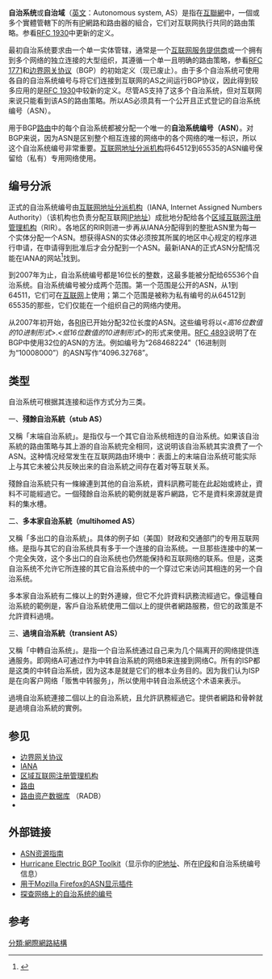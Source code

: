 {{TA
|G1=IT
}}
{{expert}}
{{copyedit}}
'''自治系统'''或'''自治域'''（[[英文|英文]]：Autonomous system, AS）是指在[[互联网|互聯網]]中，一個或多个實體管轄下的所有[[IP地址|IP]]網路和路由器的組合，它们对互联网执行共同的路由策略。参看[http://tools.ietf.org/html/rfc1930 RFC 1930]中更新的定义。

最初自治系统要求由一个单一实体管辖，通常是一个[[ISP|互联网服务提供商]]或一个拥有到多个网络的独立连接的大型组织，其遵循一个单一且明确的路由策略，参看[http://tools.ietf.org/html/rfc1771 RFC 1771]和[[边界网关协议|边界网关协议]]（BGP）的初始定义（现已废止）。由于多个自治系统可使用各自的自治系统编号与将它们连接到互联网的AS之间运行BGP协议，因此得到较多应用的是[http://tools.ietf.org/html/rfc1930 RFC 1930]中较新的定义。尽管AS支持了这多个自治系统，但对互联网来说只能看到该AS的路由策略。所以AS必须具有一个公开且正式登记的自治系统编号（ASN）。

用于BGP[[路由|路由]]中的每个自治系统都被分配一个唯一的'''自治系统编号（ASN）'''。对BGP来说，因为ASN是区别整个相互连接的网络中的各个网络的唯一标识，所以这个自治系统编号非常重要。[[IANA|互联网地址分派机构]]将64512到65535的ASN编号保留给（私有）专用网络使用。

== 编号分派 ==
正式的自治系统编号由[[IANA|互联网地址分派机构]]（IANA, Internet Assigned Numbers Authority）（该机构也负责分配互联网[[IP地址|IP地址]]）成批地分配给各个[[区域互联网注册管理机构|区域互联网注册管理机构]]（RIR）。各地区的RIR则进一步再从IANA分配得到的整批ASN里为每一个实体分配一个ASN。想获得ASN的实体必须按其所属的地区中心规定的程序进行申请，在申请得到批准后才会分配到一个ASN。最新IANA的正式ASN分配情况能在IANA的网站<ref name=iana>{{Cite web |url=http://www.iana.org/assignments/as-numbers |title=IANA已分配的自治系统编号 |access-date=2007-12-30 |archive-url=https://web.archive.org/web/20071023055409/http://www.iana.org/assignments/as-numbers |archive-date=2007-10-23 |dead-url=yes }}</ref>找到。

到2007年为止，自治系统编号都是16位长的整数，这最多能被分配给65536个自治系统。自治系统编号被分成两个范围。第一个范围是公开的ASN，从1到64511，它们可在[[互联网|互联网]]上使用；第二个范围是被称为私有编号的从64512到65535的那些，它们仅能在一个组织自己的网络内使用。

从2007年初开始，各[[区域互联网注册管理机构|RIR]]已开始分配32位长度的ASN。这些编号将以''<高16位数值的10进制形式>''.''<低16位数值的10进制形式>''的形式来使用。[http://tools.ietf.org/html/rfc4893 RFC 4893]说明了在BGP中使用32位的ASN的方法。例如编号为“268468224”（16进制则为“10008000”）的ASN写作“4096.32768”。

== 类型 ==
自治系统可根据其连接和运作方式分为三类。

一、'''殘餘自治系統（stub AS）'''

又稱「末端自治系統」。是指仅与一个其它自治系统相连的自治系统。如果该自治系統的路由策略与其上游的自治系統完全相同，这说明该自治系統其实浪费了一个ASN。这种情况经常发生在互联网路由环境中：表面上的末端自治系统可能实际上与其它未被公共{{tsl|en|Looking Glass Servers|路由显示服务器}}反映出来的自治系統之间存在着对等互联关系。

殘餘自治系統只有一條線連到其他的自治系統，資料訊務可能在此起始或終止，資料不可能經過它。一個殘餘自治系統的範例就是客戶網路，它不是資料來源就是資料的集水槽。

二、'''多本家自治系統（multihomed AS）'''

又稱「多出口的自治系統」。具体的例子如（美国）财政和交通部门的专用互联网络。是指与其它的自治系统具有多于一个连接的自治系统。一旦那些连接中的某一个完全失效，这个多出口的自治系统也仍然能保持和互联网络的联系。但是，这类自治系统不允许它所连接的其它自治系统中的一个穿过它来访问其相连的另一个自治系统。

多本家自治系統有二條以上的對外連線，但它不允許資料訊務流經過它。像這種自治系統的範例是，客戶自治系統使用二個以上的提供者網路服務，但它的政策是不允許資料過境。

三、'''過境自治系統（transient AS）'''

又稱「中轉自治系统」。是指一个自治系统通过自己来为几个隔离开的网络提供连通服务。即网络A可通过作为中转自治系統的网络B来连接到网络C。所有的ISP都是这类的中转自治系统，因为这本是就是它们的根本业务目的。因为我们认为ISP是在向客户网络「贩售中转服务」，所以使用中转自治系统这个术语来表示。

過境自治系統連接二個以上的自治系統，且允許訊務經過它。提供者網路和骨幹就是過境自治系統的實例。

== 参见 ==
* [[边界网关协议|边界网关协议]]
* [[IANA|IANA]] 
* [[区域互联网注册管理机构|区域互联网注册管理机构]]
* [[路由|路由]]
* [[路由资产数据库|路由资产数据库]] （RADB）
* {{tsl|en|Administrative Distance|管理距离}}

== 外部链接 ==
* [https://web.archive.org/web/20071231160539/http://www.apnic.net/services/asn_guide.html ASN资源指南]
* [https://bgp.he.net Hurricane Electric BGP Toolkit]（显示你的[[IP地址|IP地址]]、所在[[IP段|IP段]]和自治系统编号信息）
* [http://www.asnumber.networx.ch 用于Mozilla Firefox的ASN显示插件]
* [http://www.cisco.com/web/about/ac123/ac147/archived_issues/ipj_9-1/autonomous_system_numbers.html 探查网络上的自治系统的编号]

== 参考 ==
{{reflist}}

[[分類:網際網路結構|分類:網際網路結構]]